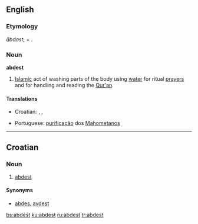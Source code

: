 ==English==

===Etymology===
{{Pers.}} ''ābdast''; {{term|اب|ab|water}} + {{term|دست|dast|hand}}.

===Noun===
'''abdest'''

# [[Islam]]ic act of washing parts of the body using [[water]] for ritual [[prayer]]s and for handling and reading the [[Qur'an]].

====Translations====
{{top}}
*Croatian: {{t|hr|abdest|m}}, {{t|hr|abdes|m}}, {{t|hr|avdest|m}}
{{mid}}
*Portuguese: [[purificação]] dos [[Mahometanos]]
{{bottom}}

----

==Croatian==

===Noun===
{{hr-noun|m}}

# [[#English|abdest]]

====Synonyms====
* [[abdes#Croatian|abdes]], [[avdest#Croatian|avdest]]

[[bs:abdest]]
[[ku:abdest]]
[[ru:abdest]]
[[tr:abdest]]